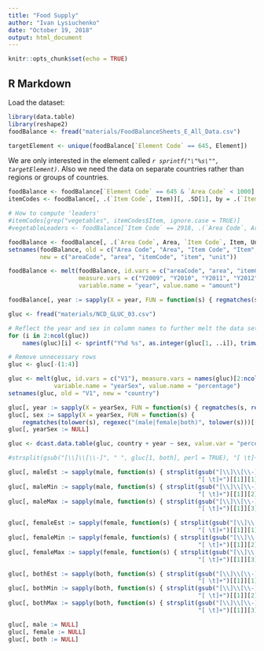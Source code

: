 ```yaml
---
title: "Food Supply"
author: "Ivan Lysiuchenko"
date: "October 19, 2018"
output: html_document
---
```


```r
knitr::opts_chunk$set(echo = TRUE)
```

## R Markdown

Load the dataset:

```r
library(data.table)
library(reshape2)
foodBalance <- fread("materials/FoodBalanceSheets_E_All_Data.csv")
```

```r
targetElement <- unique(foodBalance[`Element Code` == 645, Element])
```

We are only interested in the element called *`r sprintf("\"%s\"", targetElement)`*. Also we need the data
on separate countries rather than regions or groups of countries.

```r
foodBalance <- foodBalance[`Element Code` == 645 & `Area Code` < 1000]
itemCodes <- foodBalance[, .(`Item Code`, Item)][, .SD[1], by = .(`Item Code`)]

# How to compute 'leaders'
#itemCodes[grep("vegetables", itemCodes$Item, ignore.case = TRUE)]
#vegetableLeaders <- foodBalance[`Item Code` == 2918, .(`Area Code`, Area, Y2013)][order(-Y2013)]

foodBalance <- foodBalance[, .(`Area Code`, Area, `Item Code`, Item, Unit, Y2009, Y2010, Y2011, Y2012, Y2013)]
setnames(foodBalance, old = c("Area Code", "Area", "Item Code", "Item", "Unit"),
         new = c("areaCode", "area", "itemCode", "item", "unit"))

foodBalance <- melt(foodBalance, id.vars = c("areaCode", "area", "itemCode", "item", "unit"), 
                    measure.vars = c("Y2009", "Y2010", "Y2011", "Y2012", "Y2013"),
                    variable.name = "year", value.name = "amount")

foodBalance[, year := sapply(X = year, FUN = function(s) { regmatches(s, regexec("Y([0-9]{4})", s))[[1]][2] }, USE.NAMES = FALSE)]
```

```r
gluc <- fread("materials/NCD_GLUC_03.csv")

# Reflect the year and sex in column names to further melt the data set
for (i in 2:ncol(gluc))
    names(gluc)[i] <- sprintf("Y%d %s", as.integer(gluc[1, ..i]), trimws(gluc[4, ..i], "both"))

# Remove unnecessary rows
gluc <- gluc[-(1:4)]

gluc <- melt(gluc, id.vars = c("V1"), measure.vars = names(gluc)[2:ncol(gluc)], 
             variable.name = "yearSex", value.name = "percentage")
setnames(gluc, old = "V1", new = "country")

gluc[, year := sapply(X = yearSex, FUN = function(s) { regmatches(s, regexec("Y([0-9]{4})", s))[[1]][2] }, USE.NAMES = FALSE)]
gluc[, sex := sapply(X = yearSex, FUN = function(s) { 
    regmatches(tolower(s), regexec("(male|female|both)", tolower(s)))[[1]][2] }, USE.NAMES = FALSE)]
gluc[, yearSex := NULL]

gluc <- dcast.data.table(gluc, country + year ~ sex, value.var = "percentage")

#strsplit(gsub("[\\]\\[\\-]", " ", gluc[1, both], perl = TRUE), "[ \t]+")[[1]]

gluc[, maleEst := sapply(male, function(s) { strsplit(gsub("[\\]\\[\\-]", " ", s, perl = TRUE), 
                                                      "[ \t]+")[[1]][1] }, USE.NAMES = FALSE)]
gluc[, maleMin := sapply(male, function(s) { strsplit(gsub("[\\]\\[\\-]", " ", s, perl = TRUE), 
                                                      "[ \t]+")[[1]][2] }, USE.NAMES = FALSE)]
gluc[, maleMax := sapply(male, function(s) { strsplit(gsub("[\\]\\[\\-]", " ", s, perl = TRUE), 
                                                      "[ \t]+")[[1]][3] }, USE.NAMES = FALSE)]

gluc[, femaleEst := sapply(female, function(s) { strsplit(gsub("[\\]\\[\\-]", " ", s, perl = TRUE), 
                                                      "[ \t]+")[[1]][1] }, USE.NAMES = FALSE)]
gluc[, femaleMin := sapply(female, function(s) { strsplit(gsub("[\\]\\[\\-]", " ", s, perl = TRUE), 
                                                      "[ \t]+")[[1]][2] }, USE.NAMES = FALSE)]
gluc[, femaleMax := sapply(female, function(s) { strsplit(gsub("[\\]\\[\\-]", " ", s, perl = TRUE), 
                                                      "[ \t]+")[[1]][3] }, USE.NAMES = FALSE)]

gluc[, bothEst := sapply(both, function(s) { strsplit(gsub("[\\]\\[\\-]", " ", s, perl = TRUE), 
                                                      "[ \t]+")[[1]][1] }, USE.NAMES = FALSE)]
gluc[, bothMin := sapply(both, function(s) { strsplit(gsub("[\\]\\[\\-]", " ", s, perl = TRUE), 
                                                      "[ \t]+")[[1]][2] }, USE.NAMES = FALSE)]
gluc[, bothMax := sapply(both, function(s) { strsplit(gsub("[\\]\\[\\-]", " ", s, perl = TRUE), 
                                                      "[ \t]+")[[1]][3] }, USE.NAMES = FALSE)]

gluc[, male := NULL]
gluc[, female := NULL]
gluc[, both := NULL]
```

